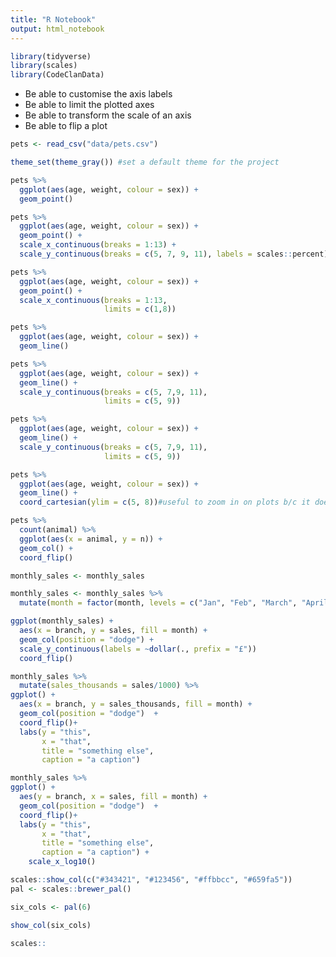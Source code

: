 ```yaml
---
title: "R Notebook"
output: html_notebook
---
```


```r
library(tidyverse)
library(scales)
library(CodeClanData)
```

- Be able to customise the axis labels
- Be able to limit the plotted axes
- Be able to transform the scale of an axis
- Be able to flip a plot

```r
pets <- read_csv("data/pets.csv")

theme_set(theme_gray()) #set a default theme for the project
```

```r
pets %>% 
  ggplot(aes(age, weight, colour = sex)) +
  geom_point()
```

```r
pets %>% 
  ggplot(aes(age, weight, colour = sex)) +
  geom_point() +
  scale_x_continuous(breaks = 1:13) +
  scale_y_continuous(breaks = c(5, 7, 9, 11), labels = scales::percent)
```

```r
pets %>% 
  ggplot(aes(age, weight, colour = sex)) +
  geom_point() +
  scale_x_continuous(breaks = 1:13,
                     limits = c(1,8))
```

```r
pets %>% 
  ggplot(aes(age, weight, colour = sex)) +
  geom_line()

pets %>% 
  ggplot(aes(age, weight, colour = sex)) +
  geom_line() +
  scale_y_continuous(breaks = c(5, 7,9, 11),
                     limits = c(5, 9))

pets %>% 
  ggplot(aes(age, weight, colour = sex)) +
  geom_line() +
  scale_y_continuous(breaks = c(5, 7,9, 11),
                     limits = c(5, 9))

pets %>% 
  ggplot(aes(age, weight, colour = sex)) +
  geom_line() +
  coord_cartesian(ylim = c(5, 8))#useful to zoom in on plots b/c it doesn't turn any of the data into NAs, so assumes they still exist but are just outside the plot
```

```r
pets %>% 
  count(animal) %>% 
  ggplot(aes(x = animal, y = n)) +
  geom_col() +
  coord_flip()
```

```r
monthly_sales <- monthly_sales
```

```r
monthly_sales <- monthly_sales %>%
  mutate(month = factor(month, levels = c("Jan", "Feb", "March", "April"))) 

ggplot(monthly_sales) +
  aes(x = branch, y = sales, fill = month) +
  geom_col(position = "dodge") +
  scale_y_continuous(labels = ~dollar(., prefix = "£"))
  coord_flip()
```

```r
monthly_sales %>%
  mutate(sales_thousands = sales/1000) %>%
ggplot() +
  aes(x = branch, y = sales_thousands, fill = month) +
  geom_col(position = "dodge")  +
  coord_flip()+
  labs(y = "this",
       x = "that",
       title = "something else",
       caption = "a caption")
```

```r
monthly_sales %>%
ggplot() +
  aes(y = branch, x = sales, fill = month) +
  geom_col(position = "dodge")  +
  coord_flip()+
  labs(y = "this",
       x = "that",
       title = "something else",
       caption = "a caption") +
    scale_x_log10()
```

```r
scales::show_col(c("#343421", "#123456", "#ffbbcc", "#659fa5"))
pal <- scales::brewer_pal()

six_cols <- pal(6)

show_col(six_cols)

scales::
```

